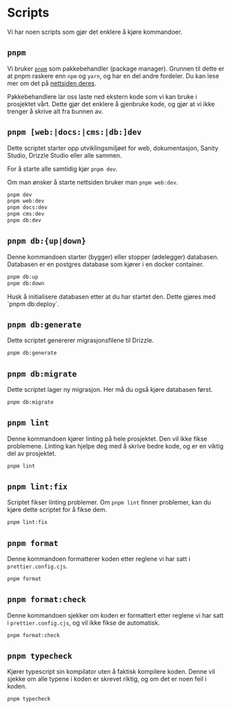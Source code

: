 
# Scripts

Vi har noen scripts som gjør det enklere å kjøre kommandoer.

## `pnpm`

Vi bruker [`pnpm`](https://pnpm.io/) som pakkebehandler (package manager). Grunnen til dette er at pnpm raskere enn `npm` og `yarn`, og har en del andre fordeler. Du kan lese mer om det på [nettsiden deres](https://pnpm.io/).

Pakkebehandlere lar oss laste ned ekstern kode som vi kan bruke i prosjektet vårt. Dette gjør det enklere å gjenbruke kode, og gjør at vi ikke trenger å skrive alt fra bunnen av.

## `pnpm [web:|docs:|cms:|db:]dev`

Dette scriptet starter opp utviklingsmiljøet for web, dokumentasjon, Sanity Studio, Drizzle Studio eller alle sammen.

For å starte alle samtidig kjør `pnpm dev`.

Om man ønsker å starte nettsiden bruker man `pnpm web:dev`.

```sh
pnpm dev
pnpm web:dev
pnpm docs:dev
pnpm cms:dev
pnpm db:dev
```

## `pnpm db:{up|down}`

Denne kommandoen starter (bygger) eller stopper (ødelegger) databasen. Databasen er en postgres database som kjører i en docker container.

```sh
pnpm db:up
pnpm db:down
```

<Callout>
  Husk å initialisere databasen etter at du har startet den. Dette gjøres med `pnpm db:deploy`.
</Callout>

## `pnpm db:generate`

Dette scriptet genererer migrasjonsfilene til Drizzle.

```sh
pnpm db:generate
```

## `pnpm db:migrate`

Dette scriptet lager ny migrasjon. Her må du også kjøre databasen først.

```sh
pnpm db:migrate
```

## `pnpm lint`

Denne kommandoen kjører linting på hele prosjektet. Den vil ikke fikse problemene. Linting kan hjelpe deg med å skrive bedre kode, og er en viktig del av prosjektet.

```sh
pnpm lint
```

## `pnpm lint:fix`

Scriptet fikser linting problemer. Om `pnpm lint` finner problemer, kan du kjøre dette scriptet for å fikse dem.

```sh
pnpm lint:fix
```

## `pnpm format`

Denne kommandoen formatterer koden etter reglene vi har satt i `prettier.config.cjs`.

```sh
pnpm format
```

## `pnpm format:check`

Denne kommandoen sjekker om koden er formattert etter reglene vi har satt i `prettier.config.cjs`, og vil ikke fikse de automatisk.

```sh
pnpm format:check
```

## `pnpm typecheck`

Kjører typescript sin kompilator uten å faktisk kompilere koden. Denne vil sjekke om alle typene i koden er skrevet riktig, og om det er noen feil i koden.

```sh
pnpm typecheck
```
